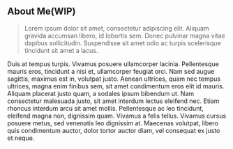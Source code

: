 ## About Me(WIP)

> Lorem ipsum dolor sit amet, consectetur adipiscing elit. Aliquam gravida accumsan libero, id lobortis sem. Donec pulvinar magna vitae dapibus sollicitudin. Suspendisse sit amet odio ac turpis scelerisque tincidunt sit amet a lacus.

Duis at tempus turpis. Vivamus posuere ullamcorper lacinia. Pellentesque mauris eros, tincidunt a nisi et, ullamcorper feugiat orci. Nam sed augue sagittis, maximus est in, volutpat justo. Aenean ultrices, quam nec tempus ultrices, magna enim finibus sem, sit amet condimentum eros elit id mauris. Aliquam placerat justo quam, a sodales ipsum bibendum ut. Nam consectetur malesuada justo, sit amet interdum lectus eleifend nec. Etiam rhoncus interdum arcu sit amet mollis. Pellentesque ac leo tincidunt, eleifend magna non, dignissim quam. Vivamus a felis tellus. Vivamus cursus posuere metus, sed venenatis leo dignissim at. Maecenas volutpat, libero quis condimentum auctor, dolor tortor auctor diam, vel consequat ex justo et neque.
